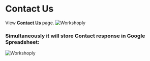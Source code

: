 
# Contact Us

View **[Contact Us](https://workshop-nj.herokuapp.com/contact)** page.
<Bleed>![Workshoply](../../public/contact.png)</Bleed>

### Simultaneously it will store Contact response in Google Spreadsheet:
<Bleed>![Workshoply](../../public/register_response.png)</Bleed>